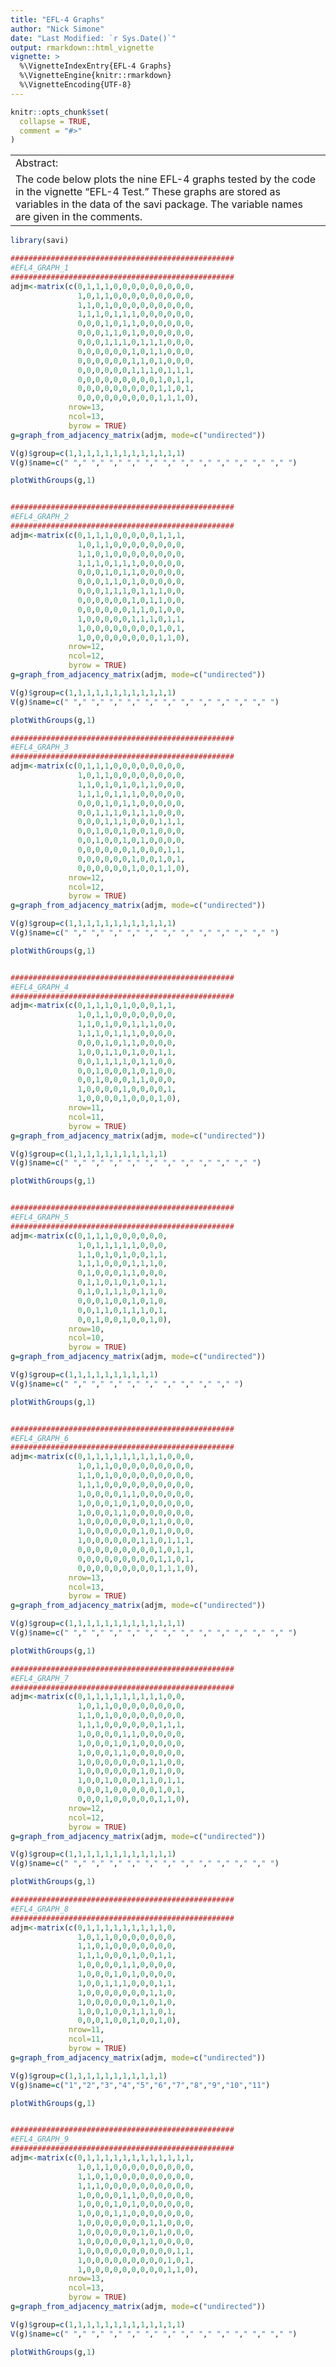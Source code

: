 ```yaml
---
title: "EFL-4 Graphs"
author: "Nick Simone"
date: "Last Modified: `r Sys.Date()`"
output: rmarkdown::html_vignette
vignette: >
  %\VignetteIndexEntry{EFL-4 Graphs}
  %\VignetteEngine{knitr::rmarkdown}
  %\VignetteEncoding{UTF-8}
---
```


```r
knitr::opts_chunk$set(
  collapse = TRUE,
  comment = "#>"
)
```

------
Abstract:
   The code below plots the nine EFL-4 graphs tested by the code in the vignette "EFL-4 Test."  These graphs are stored as variables in the data of the savi package.  The variable names are given in the comments.
------

```r
library(savi)

##################################################
#EFL4_GRAPH_1
##################################################
adjm<-matrix(c(0,1,1,1,0,0,0,0,0,0,0,0,0,
               1,0,1,1,0,0,0,0,0,0,0,0,0,
               1,1,0,1,0,0,0,0,0,0,0,0,0,
               1,1,1,0,1,1,1,0,0,0,0,0,0,
               0,0,0,1,0,1,1,0,0,0,0,0,0,
               0,0,0,1,1,0,1,0,0,0,0,0,0,
               0,0,0,1,1,1,0,1,1,1,0,0,0,
               0,0,0,0,0,0,1,0,1,1,0,0,0,
               0,0,0,0,0,0,1,1,0,1,0,0,0,
               0,0,0,0,0,0,1,1,1,0,1,1,1,
               0,0,0,0,0,0,0,0,0,1,0,1,1,
               0,0,0,0,0,0,0,0,0,1,1,0,1,
               0,0,0,0,0,0,0,0,0,1,1,1,0),
             nrow=13,
             ncol=13,
             byrow = TRUE)
g=graph_from_adjacency_matrix(adjm, mode=c("undirected"))

V(g)$group=c(1,1,1,1,1,1,1,1,1,1,1,1,1)
V(g)$name=c(" "," "," "," "," "," "," "," "," "," "," "," "," ")

plotWithGroups(g,1)


##################################################
#EFL4_GRAPH_2
##################################################
adjm<-matrix(c(0,1,1,1,0,0,0,0,0,1,1,1,
               1,0,1,1,0,0,0,0,0,0,0,0,
               1,1,0,1,0,0,0,0,0,0,0,0,
               1,1,1,0,1,1,1,0,0,0,0,0,
               0,0,0,1,0,1,1,0,0,0,0,0,
               0,0,0,1,1,0,1,0,0,0,0,0,
               0,0,0,1,1,1,0,1,1,1,0,0,
               0,0,0,0,0,0,1,0,1,1,0,0,
               0,0,0,0,0,0,1,1,0,1,0,0,
               1,0,0,0,0,0,1,1,1,0,1,1,
               1,0,0,0,0,0,0,0,0,1,0,1,
               1,0,0,0,0,0,0,0,0,1,1,0),
             nrow=12,
             ncol=12,
             byrow = TRUE)
g=graph_from_adjacency_matrix(adjm, mode=c("undirected"))

V(g)$group=c(1,1,1,1,1,1,1,1,1,1,1,1)
V(g)$name=c(" "," "," "," "," "," "," "," "," "," "," "," ")

plotWithGroups(g,1)

##################################################
#EFL4_GRAPH_3
##################################################
adjm<-matrix(c(0,1,1,1,0,0,0,0,0,0,0,0,
               1,0,1,1,0,0,0,0,0,0,0,0,
               1,1,0,1,0,1,0,1,1,0,0,0,
               1,1,1,0,1,1,1,0,0,0,0,0,
               0,0,0,1,0,1,1,0,0,0,0,0,
               0,0,1,1,1,0,1,1,1,0,0,0,
               0,0,0,1,1,1,0,0,0,1,1,1,
               0,0,1,0,0,1,0,0,1,0,0,0,
               0,0,1,0,0,1,0,1,0,0,0,0,
               0,0,0,0,0,0,1,0,0,0,1,1,
               0,0,0,0,0,0,1,0,0,1,0,1,
               0,0,0,0,0,0,1,0,0,1,1,0),
             nrow=12,
             ncol=12,
             byrow = TRUE)
g=graph_from_adjacency_matrix(adjm, mode=c("undirected"))

V(g)$group=c(1,1,1,1,1,1,1,1,1,1,1,1)
V(g)$name=c(" "," "," "," "," "," "," "," "," "," "," "," ")

plotWithGroups(g,1)


##################################################
#EFL4_GRAPH_4
##################################################
adjm<-matrix(c(0,1,1,1,0,1,0,0,0,1,1,
               1,0,1,1,0,0,0,0,0,0,0,
               1,1,0,1,0,0,1,1,1,0,0,
               1,1,1,0,1,1,1,0,0,0,0,
               0,0,0,1,0,1,1,0,0,0,0,
               1,0,0,1,1,0,1,0,0,1,1,
               0,0,1,1,1,1,0,1,1,0,0,
               0,0,1,0,0,0,1,0,1,0,0,
               0,0,1,0,0,0,1,1,0,0,0,
               1,0,0,0,0,1,0,0,0,0,1,
               1,0,0,0,0,1,0,0,0,1,0),
             nrow=11,
             ncol=11,
             byrow = TRUE)
g=graph_from_adjacency_matrix(adjm, mode=c("undirected"))

V(g)$group=c(1,1,1,1,1,1,1,1,1,1,1)
V(g)$name=c(" "," "," "," "," "," "," "," "," "," "," ")

plotWithGroups(g,1)


##################################################
#EFL4_GRAPH_5
##################################################
adjm<-matrix(c(0,1,1,1,0,0,0,0,0,0,
               1,0,1,1,1,1,1,0,0,0,
               1,1,0,1,0,1,0,0,1,1,
               1,1,1,0,0,0,1,1,1,0,
               0,1,0,0,0,1,1,0,0,0,
               0,1,1,0,1,0,1,0,1,1,
               0,1,0,1,1,1,0,1,1,0,
               0,0,0,1,0,0,1,0,1,0,
               0,0,1,1,0,1,1,1,0,1,
               0,0,1,0,0,1,0,0,1,0),
             nrow=10,
             ncol=10,
             byrow = TRUE)
g=graph_from_adjacency_matrix(adjm, mode=c("undirected"))

V(g)$group=c(1,1,1,1,1,1,1,1,1,1)
V(g)$name=c(" "," "," "," "," "," "," "," "," "," ")

plotWithGroups(g,1)


##################################################
#EFL4_GRAPH_6
##################################################
adjm<-matrix(c(0,1,1,1,1,1,1,1,1,1,0,0,0,
               1,0,1,1,0,0,0,0,0,0,0,0,0,
               1,1,0,1,0,0,0,0,0,0,0,0,0,
               1,1,1,0,0,0,0,0,0,0,0,0,0,
               1,0,0,0,0,1,1,0,0,0,0,0,0,
               1,0,0,0,1,0,1,0,0,0,0,0,0,
               1,0,0,0,1,1,0,0,0,0,0,0,0,
               1,0,0,0,0,0,0,0,1,1,0,0,0,
               1,0,0,0,0,0,0,1,0,1,0,0,0,
               1,0,0,0,0,0,0,1,1,0,1,1,1,
               0,0,0,0,0,0,0,0,0,1,0,1,1,
               0,0,0,0,0,0,0,0,0,1,1,0,1,
               0,0,0,0,0,0,0,0,0,1,1,1,0),
             nrow=13,
             ncol=13,
             byrow = TRUE)
g=graph_from_adjacency_matrix(adjm, mode=c("undirected"))

V(g)$group=c(1,1,1,1,1,1,1,1,1,1,1,1,1)
V(g)$name=c(" "," "," "," "," "," "," "," "," "," "," "," "," ")

plotWithGroups(g,1)

##################################################
#EFL4_GRAPH_7
##################################################
adjm<-matrix(c(0,1,1,1,1,1,1,1,1,1,0,0,
               1,0,1,1,0,0,0,0,0,0,0,0,
               1,1,0,1,0,0,0,0,0,0,0,0,
               1,1,1,0,0,0,0,0,0,1,1,1,
               1,0,0,0,0,1,1,0,0,0,0,0,
               1,0,0,0,1,0,1,0,0,0,0,0,
               1,0,0,0,1,1,0,0,0,0,0,0,
               1,0,0,0,0,0,0,0,1,1,0,0,
               1,0,0,0,0,0,0,1,0,1,0,0,
               1,0,0,1,0,0,0,1,1,0,1,1,
               0,0,0,1,0,0,0,0,0,1,0,1,
               0,0,0,1,0,0,0,0,0,1,1,0),
             nrow=12,
             ncol=12,
             byrow = TRUE)
g=graph_from_adjacency_matrix(adjm, mode=c("undirected"))

V(g)$group=c(1,1,1,1,1,1,1,1,1,1,1,1)
V(g)$name=c(" "," "," "," "," "," "," "," "," "," "," "," ")

plotWithGroups(g,1)

##################################################
#EFL4_GRAPH_8
##################################################
adjm<-matrix(c(0,1,1,1,1,1,1,1,1,1,0,
               1,0,1,1,0,0,0,0,0,0,0,
               1,1,0,1,0,0,0,0,0,0,0,
               1,1,1,0,0,0,1,0,0,1,1,
               1,0,0,0,0,1,1,0,0,0,0,
               1,0,0,0,1,0,1,0,0,0,0,
               1,0,0,1,1,1,0,0,0,1,1,
               1,0,0,0,0,0,0,0,1,1,0,
               1,0,0,0,0,0,0,1,0,1,0,
               1,0,0,1,0,0,1,1,1,0,1,
               0,0,0,1,0,0,1,0,0,1,0),
             nrow=11,
             ncol=11,
             byrow = TRUE)
g=graph_from_adjacency_matrix(adjm, mode=c("undirected"))

V(g)$group=c(1,1,1,1,1,1,1,1,1,1,1)
V(g)$name=c("1","2","3","4","5","6","7","8","9","10","11")

plotWithGroups(g,1)


##################################################
#EFL4_GRAPH_9
##################################################
adjm<-matrix(c(0,1,1,1,1,1,1,1,1,1,1,1,1,
               1,0,1,1,0,0,0,0,0,0,0,0,0,
               1,1,0,1,0,0,0,0,0,0,0,0,0,
               1,1,1,0,0,0,0,0,0,0,0,0,0,
               1,0,0,0,0,1,1,0,0,0,0,0,0,
               1,0,0,0,1,0,1,0,0,0,0,0,0,
               1,0,0,0,1,1,0,0,0,0,0,0,0,
               1,0,0,0,0,0,0,0,1,1,0,0,0,
               1,0,0,0,0,0,0,1,0,1,0,0,0,
               1,0,0,0,0,0,0,1,1,0,0,0,0,
               1,0,0,0,0,0,0,0,0,0,0,1,1,
               1,0,0,0,0,0,0,0,0,0,1,0,1,
               1,0,0,0,0,0,0,0,0,0,1,1,0),
             nrow=13,
             ncol=13,
             byrow = TRUE)
g=graph_from_adjacency_matrix(adjm, mode=c("undirected"))

V(g)$group=c(1,1,1,1,1,1,1,1,1,1,1,1,1)
V(g)$name=c(" "," "," "," "," "," "," "," "," "," "," "," "," ")

plotWithGroups(g,1)

```
